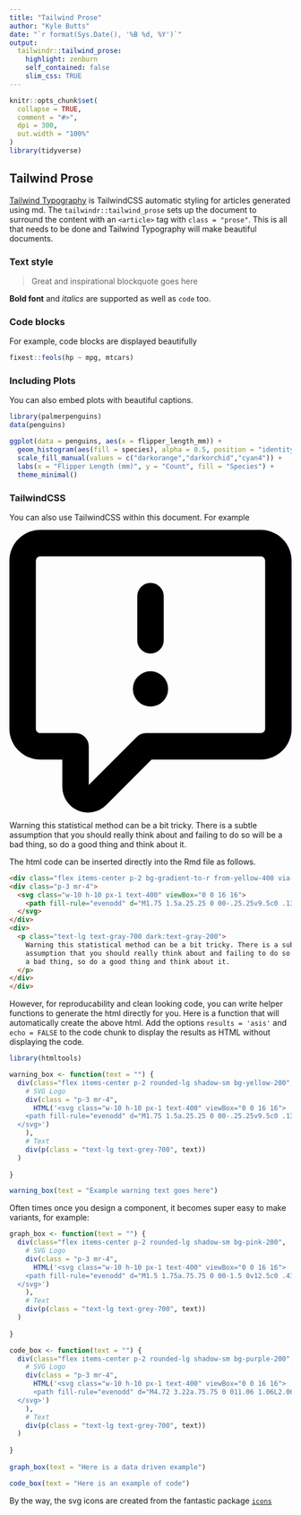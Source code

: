 ```yaml
---
title: "Tailwind Prose"
author: "Kyle Butts"
date: "`r format(Sys.Date(), '%B %d, %Y')`"
output: 
  tailwindr::tailwind_prose:
    highlight: zenburn
    self_contained: false
    slim_css: TRUE
---
```



```r
knitr::opts_chunk$set(
  collapse = TRUE,
  comment = "#>",
  dpi = 300,
  out.width = "100%"
)
library(tidyverse)
```

## Tailwind Prose

[Tailwind Typography](https://github.com/tailwindlabs/tailwindcss-typography) is TailwindCSS automatic styling for articles generated using md. The `tailwindr::tailwind_prose` sets up the document to surround the content with an `<article>` tag with `class = "prose"`. This is all that needs to be done and Tailwind Typography will make beautiful documents.

### Text style

> Great and inspirational blockquote goes here 

**Bold font** and *italics* are supported as well as `code` too.


### Code blocks
For example, code blocks are displayed beautifully

```r
fixest::feols(hp ~ mpg, mtcars)
```



### Including Plots

You can also embed plots with beautiful captions.

```r
library(palmerpenguins)
data(penguins)

ggplot(data = penguins, aes(x = flipper_length_mm)) +
  geom_histogram(aes(fill = species), alpha = 0.5, position = "identity") +
  scale_fill_manual(values = c("darkorange","darkorchid","cyan4")) +
  labs(x = "Flipper Length (mm)", y = "Count", fill = "Species") +
  theme_minimal()
```







### TailwindCSS 

You can also use TailwindCSS within this document. For example

<div class="flex items-center p-2 rounded-lg shadow-sm bg-yellow-200 ">
<div class="p-3 mr-4">
  <svg class="w-10 h-10 px-1 text-400" viewBox="0 0 16 16">
    <path fill-rule="evenodd" d="M1.75 1.5a.25.25 0 00-.25.25v9.5c0 .138.112.25.25.25h2a.75.75 0 01.75.75v2.19l2.72-2.72a.75.75 0 01.53-.22h6.5a.25.25 0 00.25-.25v-9.5a.25.25 0 00-.25-.25H1.75zM0 1.75C0 .784.784 0 1.75 0h12.5C15.216 0 16 .784 16 1.75v9.5A1.75 1.75 0 0114.25 13H8.06l-2.573 2.573A1.457 1.457 0 013 14.543V13H1.75A1.75 1.75 0 010 11.25v-9.5zM9 9a1 1 0 11-2 0 1 1 0 012 0zm-.25-5.25a.75.75 0 00-1.5 0v2.5a.75.75 0 001.5 0v-2.5z"></path>
  </svg>
</div>
<div>
  <p class="text-lg text-gray-700 dark:text-gray-200">
    Warning this statistical method can be a bit tricky. There is a subtle 
    assumption that you should really think about and failing to do so will be 
    a bad thing, so do a good thing and think about it.
  </p>
</div>
</div>

The html code can be inserted directly into the Rmd file as follows.
```html
<div class="flex items-center p-2 bg-gradient-to-r from-yellow-400 via-red-500 to-pink-500 rounded-lg shadow-sm">
<div class="p-3 mr-4">
  <svg class="w-10 h-10 px-1 text-400" viewBox="0 0 16 16">
    <path fill-rule="evenodd" d="M1.75 1.5a.25.25 0 00-.25.25v9.5c0 .138.112.25.25.25h2a.75.75 0 01.75.75v2.19l2.72-2.72a.75.75 0 01.53-.22h6.5a.25.25 0 00.25-.25v-9.5a.25.25 0 00-.25-.25H1.75zM0 1.75C0 .784.784 0 1.75 0h12.5C15.216 0 16 .784 16 1.75v9.5A1.75 1.75 0 0114.25 13H8.06l-2.573 2.573A1.457 1.457 0 013 14.543V13H1.75A1.75 1.75 0 010 11.25v-9.5zM9 9a1 1 0 11-2 0 1 1 0 012 0zm-.25-5.25a.75.75 0 00-1.5 0v2.5a.75.75 0 001.5 0v-2.5z"></path>
  </svg>
</div>
<div>
  <p class="text-lg text-gray-700 dark:text-gray-200">
    Warning this statistical method can be a bit tricky. There is a subtle 
    assumption that you should really think about and failing to do so will be 
    a bad thing, so do a good thing and think about it.
  </p>
</div>
</div>
```

However, for reproducability and clean looking code, you can write helper functions to generate the html directly for you. Here is a function that will automatically create the above html. Add the options `results = 'asis'` and `echo = FALSE` to the code chunk to display the results as HTML without displaying the code.

```r
library(htmltools)

warning_box <- function(text = "") {
  div(class="flex items-center p-2 rounded-lg shadow-sm bg-yellow-200",
    # SVG Logo
    div(class = "p-3 mr-4", 
      HTML('<svg class="w-10 h-10 px-1 text-400" viewBox="0 0 16 16">
    <path fill-rule="evenodd" d="M1.75 1.5a.25.25 0 00-.25.25v9.5c0 .138.112.25.25.25h2a.75.75 0 01.75.75v2.19l2.72-2.72a.75.75 0 01.53-.22h6.5a.25.25 0 00.25-.25v-9.5a.25.25 0 00-.25-.25H1.75zM0 1.75C0 .784.784 0 1.75 0h12.5C15.216 0 16 .784 16 1.75v9.5A1.75 1.75 0 0114.25 13H8.06l-2.573 2.573A1.457 1.457 0 013 14.543V13H1.75A1.75 1.75 0 010 11.25v-9.5zM9 9a1 1 0 11-2 0 1 1 0 012 0zm-.25-5.25a.75.75 0 00-1.5 0v2.5a.75.75 0 001.5 0v-2.5z"></path>
  </svg>')  
    ),
    # Text
    div(p(class = "text-lg text-grey-700", text))
  )
  
}

warning_box(text = "Example warning text goes here")
```

Often times once you design a component, it becomes super easy to make variants, for example: 

```r
graph_box <- function(text = "") {
  div(class="flex items-center p-2 rounded-lg shadow-sm bg-pink-200",
    # SVG Logo
    div(class = "p-3 mr-4", 
      HTML('<svg class="w-10 h-10 px-1 text-400" viewBox="0 0 16 16">
    <path fill-rule="evenodd" d="M1.5 1.75a.75.75 0 00-1.5 0v12.5c0 .414.336.75.75.75h14.5a.75.75 0 000-1.5H1.5V1.75zm14.28 2.53a.75.75 0 00-1.06-1.06L10 7.94 7.53 5.47a.75.75 0 00-1.06 0L3.22 8.72a.75.75 0 001.06 1.06L7 7.06l2.47 2.47a.75.75 0 001.06 0l5.25-5.25z"></path>
  </svg>')  
    ),
    # Text
    div(p(class = "text-lg text-grey-700", text))
  )
  
}

code_box <- function(text = "") {
  div(class="flex items-center p-2 rounded-lg shadow-sm bg-purple-200",
    # SVG Logo
    div(class = "p-3 mr-4", 
      HTML('<svg class="w-10 h-10 px-1 text-400" viewBox="0 0 16 16">
      <path fill-rule="evenodd" d="M4.72 3.22a.75.75 0 011.06 1.06L2.06 8l3.72 3.72a.75.75 0 11-1.06 1.06L.47 8.53a.75.75 0 010-1.06l4.25-4.25zm6.56 0a.75.75 0 10-1.06 1.06L13.94 8l-3.72 3.72a.75.75 0 101.06 1.06l4.25-4.25a.75.75 0 000-1.06l-4.25-4.25z"></path>
  </svg>')  
    ),
    # Text
    div(p(class = "text-lg text-grey-700", text))
  )
  
}
  
graph_box(text = "Here is a data driven example")
```

```r
code_box(text = "Here is an example of code")
```

By the way, the svg icons are created from the fantastic package [`icons`](https://github.com/mitchelloharawild/icons)


